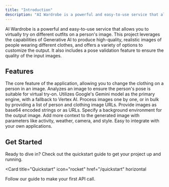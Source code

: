 ```yaml
---
title: "Introduction"
description: "AI Wardrobe is a powerful and easy-to-use service that allows you to virtually try on different outfits on a person's image."
---
```


AI Wardrobe is a powerful and easy-to-use service that allows you to virtually try on different outfits on a person's image. This project leverages the capabilities of Generative AI to produce high-quality, realistic images of people wearing different clothes, and offers a variety of options to customize the output. It also includes a pose validation feature to ensure the quality of the input images.

## Features

<CardGroup cols={2}>
  <Card
    title="Virtual Clothes Try-On"
    icon="shirt" type="solid"
  >
    The core feature of the application, allowing you to change the clothing on a person in an image.
  </Card>
  <Card
    title="Pose Validation"
    icon="user-check"
  >
    Analyzes an image to ensure the person's pose is suitable for virtual try-on.
  </Card>
  <Card
    title="Multiple AI Backends"
    icon="brain-circuit"
  >
   Utilizes Google's Gemini model as the primary engine, with a fallback to Vertex AI.
  </Card>
  <Card
    title="Single and Bulk Processing"
    icon="copy"
  >
    Process images one by one, or in bulk by providing a list of person and clothing image URLs.
  </Card>
  <Card
    title="Flexible Image Input"
    icon="image"
  >
    Provide images as base64 encoded strings or as URLs.
  </Card>
  <Card
    title="Customizable Environments"
    icon="mountain-sun"
  >
    Specify a background environment for the output image.
  </Card>
  <Card
    title="Creative Control"
    icon="wand-magic-sparkles"
  >
    Add more context to the generated image with parameters like activity, weather, camera, and style.
  </Card>
  <Card
    title="Simple REST API"
    icon="terminal"
  >
    Easy to integrate with your own applications.
  </Card>
</CardGroup>

## Get Started

Ready to dive in? Check out the quickstart guide to get your project up and running.

<Card
  title="Quickstart"
  icon="rocket"
  href="/quickstart"
  horizontal
>
  Follow our guide to make your first API call.
</Card>